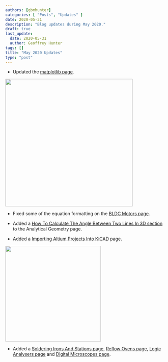```yaml
---
authors: [gbmhunter]
categories: [ "Posts", "Updates" ]
date: 2020-05-31
description: "Blog updates during May 2020."
draft: true
last_update:
  date: 2020-05-31
  author: Geoffrey Hunter
tags: []
title: "May 2020 Updates"
type: "post"
---
```



* Updated the [matplotlib page](/programming/languages/python/matplotlib).


<Image src={matplotlib_two_y_axis_example} width="400px"></Image>

* Fixed some of the equation formatting on the [BLDC Motors page](/electronics/circuit-design/bldc-motor-control).

* Added a [How To Calculate The Angle Between Two Lines In 3D section](/mathematics/geometry/analytical-geometry#how-to-calculate-the-angle-between-two-lines-in-3d) to the Analytical Geometry page.

* Added a [Importing Altium Projects Into KiCAD](/electronics/general/kicad/importing-altium-projects-into-kicad) page.


<Image src={kicad_logo} width="300px"></Image>

* Added a [Soldering Irons And Stations page](/electronics/tools/soldering-irons-and-stations), [Reflow Ovens page](/electronics/tools/reflow-ovens), [Logic Analysers page](/electronics/tools/logic-analyzers) and [Digital Microscopes page](/electronics/tools/digital-microscopes).